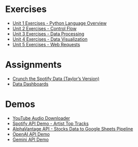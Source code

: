 # Exercises {.unnumbered}

  + [Unit 1 Exercises - Python Language Overview](https://colab.research.google.com/drive/1vvvyyJ5dm6L0BPTr9gKvDL6Xkeyz81ih?usp=sharing)
  + [Unit 2 Exercises - Control Flow](https://colab.research.google.com/drive/1YgWAD0badO8gBVPVs-RuMkGQ5axP8esC?usp=sharing)
  + [Unit 3 Exercises - Data Processing](https://colab.research.google.com/drive/1DUaKuN36Lut5eRw1sziGTvACGzsqPBQN?usp=sharing)
  + [Unit 4 Exercises - Data Visualization](https://colab.research.google.com/drive/1M3Ye0bD4qWUzOWUuS_Cx2-yX20CiKZKv?usp=sharing)
  + [Unit 5 Exercises - Web Requests](https://colab.research.google.com/drive/16wEhg2Vosgr_zDC84fMWu2OYSDwe5NxN?usp=sharing)

# Assignments

  + [Crunch the Spotify Data (Taylor's Version)](https://colab.research.google.com/drive/1wTwNLsvVrWd5mrQjcCWxNey2r2lcbL50?usp=sharing)
  + [Data Dashboards](https://colab.research.google.com/drive/1pIUNbmgvQqvmBjSlenVG5JIuGW6me7WU?usp=sharing)

# Demos

  + [YouTube Audio Downloader](https://colab.research.google.com/drive/1_KrD7dqpXFprvyvBT-ZABGFWw80xGEj7?usp=sharing)
  + [Spotify API Demo - Artist Top Tracks](https://colab.research.google.com/drive/1RUTpPUbjUPLnRjS78fE4QVYG4SFQn3bE?usp=sharing)
  + [AlphaVantage API - Stocks Data to Google Sheets Pipeline](https://colab.research.google.com/drive/1tpJIGIb5uawMkxpoAkiozanwzUhwDgvo?usp=sharing)
  + [OpenAI API Demo](https://colab.research.google.com/drive/1RY-gciK8vIqw0JW6nI3g3oIVfE-Sg0Xt?usp=sharing)
  + [Gemini API Demo](https://colab.research.google.com/drive/1Ru0zy9ye75ihFmkuwu8P4mIM2Z8NpHEr?usp=sharing)
